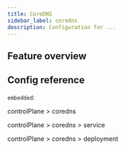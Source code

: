 ```yaml
---
title: CoreDNS
sidebar_label: coredns
description: Configuration for ...
---
```






## Feature overview

## Config reference

`embedded`: <ProLabel/>

controlPlane > coredns 

<CoreDNS/>

controlPlane > coredns > service
<CoreDNSService/>

controlPlane > coredns > deployment
<CoreDNSDeployment/>